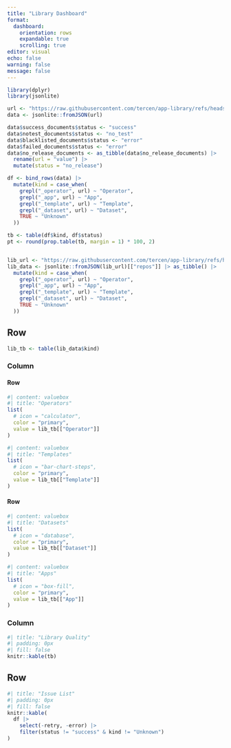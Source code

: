```yaml
---
title: "Library Dashboard"
format: 
  dashboard:
    orientation: rows
    expandable: true
    scrolling: true
editor: visual
echo: false
warning: false
message: false
---
```


```r
library(dplyr)
library(jsonlite)

url <- "https://raw.githubusercontent.com/tercen/app-library/refs/heads/master/tercen/library-report.json"
data <- jsonlite::fromJSON(url)

data$success_documents$status <- "success"
data$notest_documents$status <- "no_test"
data$blacklisted_documents$status <- "error"
data$failed_documents$status <- "error"
data$no_release_documents <- as_tibble(data$no_release_documents) |>
  rename(url = "value") |>
  mutate(status = "no_release")

df <- bind_rows(data) |>
  mutate(kind = case_when(
    grepl("_operator", url) ~ "Operator",
    grepl("_app", url) ~ "App",
    grepl("_template", url) ~ "Template",
    grepl("_dataset", url) ~ "Dataset",
    TRUE ~ "Unknown"
  ))

tb <- table(df$kind, df$status)
pt <- round(prop.table(tb, margin = 1) * 100, 2)


lib_url <- "https://raw.githubusercontent.com/tercen/app-library/refs/heads/master/tercen/library.json"
lib_data <- jsonlite::fromJSON(lib_url)[["repos"]] |> as_tibble() |>
  mutate(kind = case_when(
    grepl("_operator", url) ~ "Operator",
    grepl("_app", url) ~ "App",
    grepl("_template", url) ~ "Template",
    grepl("_dataset", url) ~ "Dataset",
    TRUE ~ "Unknown"
  ))
```


## Row {.flow}

```r
lib_tb <- table(lib_data$kind)
```

### Column

#### Row

```r
#| content: valuebox
#| title: "Operators"
list(
  # icon = "calculator",
  color = "primary",
  value = lib_tb[["Operator"]]
)
```

```r
#| content: valuebox
#| title: "Templates"
list(
  # icon = "bar-chart-steps",
  color = "primary",
  value = lib_tb[["Template"]]
)
```

#### Row

```r
#| content: valuebox
#| title: "Datasets"
list(
  # icon = "database",
  color = "primary",
  value = lib_tb[["Dataset"]]
)
```

```r
#| content: valuebox
#| title: "Apps"
list(
  # icon = "box-fill",
  color = "primary",
  value = lib_tb[["App"]]
)
```

### Column

```r
#| title: "Library Quality"
#| padding: 0px
#| fill: false
knitr::kable(tb)
```

## Row {.flow}

```r
#| title: "Issue List"
#| padding: 0px
#| fill: false
knitr::kable(
  df |> 
    select(-retry, -error) |>
    filter(status != "success" & kind != "Unknown")
)
```